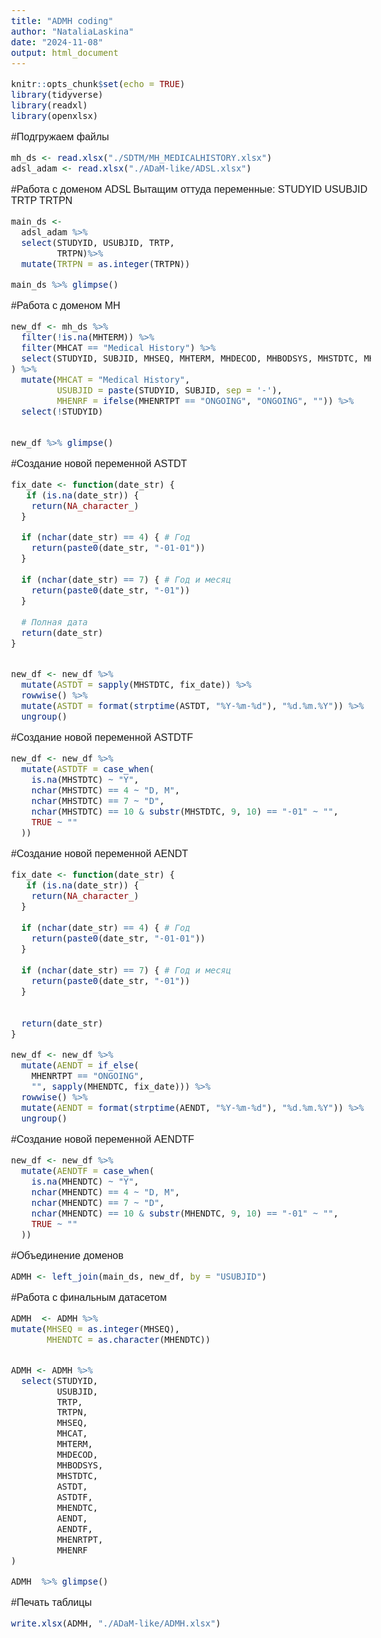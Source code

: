 ```yaml
---
title: "ADMH coding"
author: "NataliaLaskina"
date: "2024-11-08"
output: html_document
---
```


```{=html}
<style type="text/css">
body{
  font-family: Helvetica;
  font-size: 12pt;
}
/* Headers */
h1, h2{
  font-size: 16pt;
}
</style>
```
```r

knitr::opts_chunk$set(echo = TRUE)
library(tidyverse)
library(readxl)
library(openxlsx)

```

#Подгружаем файлы

```r

mh_ds <- read.xlsx("./SDTM/MH_MEDICALHISTORY.xlsx")
adsl_adam <- read.xlsx("./ADaM-like/ADSL.xlsx")

```

#Работа с доменом ADSL
Вытащим оттуда переменные:
STUDYID
USUBJID
TRTP
TRTPN

```r

main_ds <- 
  adsl_adam %>% 
  select(STUDYID, USUBJID, TRTP, 
         TRTPN)%>% 
  mutate(TRTPN = as.integer(TRTPN))

main_ds %>% glimpse()

```

#Работа с доменом MH

```r

new_df <- mh_ds %>%
  filter(!is.na(MHTERM)) %>% 
  filter(MHCAT == "Medical History") %>% 
  select(STUDYID, SUBJID, MHSEQ, MHTERM, MHDECOD, MHBODSYS, MHSTDTC, MHENDTC, MHENRTPT
) %>% 
  mutate(MHCAT = "Medical History",
         USUBJID = paste(STUDYID, SUBJID, sep = '-'),
         MHENRF = ifelse(MHENRTPT == "ONGOING", "ONGOING", "")) %>%
  select(!STUDYID)

  
new_df %>% glimpse()

```

#Создание новой переменной ASTDT

```r

fix_date <- function(date_str) {
   if (is.na(date_str)) { 
    return(NA_character_)
  }
  
  if (nchar(date_str) == 4) { # Год
    return(paste0(date_str, "-01-01"))
  }
  
  if (nchar(date_str) == 7) { # Год и месяц
    return(paste0(date_str, "-01"))
  }
  
  # Полная дата
  return(date_str)
}


new_df <- new_df %>%
  mutate(ASTDT = sapply(MHSTDTC, fix_date)) %>% 
  rowwise() %>%
  mutate(ASTDT = format(strptime(ASTDT, "%Y-%m-%d"), "%d.%m.%Y")) %>%
  ungroup()

```

#Создание новой переменной ASTDTF

```r

new_df <- new_df %>%
  mutate(ASTDTF = case_when(
    is.na(MHSTDTC) ~ "Y",
    nchar(MHSTDTC) == 4 ~ "D, M",
    nchar(MHSTDTC) == 7 ~ "D",
    nchar(MHSTDTC) == 10 & substr(MHSTDTC, 9, 10) == "-01" ~ "",
    TRUE ~ ""
  ))

```

#Создание новой переменной AENDT

```r

fix_date <- function(date_str) {
   if (is.na(date_str)) { 
    return(NA_character_)
  }
  
  if (nchar(date_str) == 4) { # Год
    return(paste0(date_str, "-01-01"))
  }
  
  if (nchar(date_str) == 7) { # Год и месяц
    return(paste0(date_str, "-01"))
  }
  
 
  return(date_str)
}

new_df <- new_df %>%
  mutate(AENDT = if_else(
    MHENRTPT == "ONGOING", 
    "", sapply(MHENDTC, fix_date))) %>% 
  rowwise() %>%
  mutate(AENDT = format(strptime(AENDT, "%Y-%m-%d"), "%d.%m.%Y")) %>%
  ungroup()

```

#Создание новой переменной AENDTF

```r

new_df <- new_df %>%
  mutate(AENDTF = case_when(
    is.na(MHENDTC) ~ "Y",
    nchar(MHENDTC) == 4 ~ "D, M",
    nchar(MHENDTC) == 7 ~ "D",
    nchar(MHENDTC) == 10 & substr(MHENDTC, 9, 10) == "-01" ~ "",
    TRUE ~ ""
  ))

```

#Объединение доменов

```r
ADMH <- left_join(main_ds, new_df, by = "USUBJID")
```

#Работа с финальным датасетом

```r

ADMH  <- ADMH %>%
mutate(MHSEQ = as.integer(MHSEQ),
       MHENDTC = as.character(MHENDTC))


ADMH <- ADMH %>%
  select(STUDYID,
         USUBJID,
         TRTP,
         TRTPN,
         MHSEQ,
         MHCAT,
         MHTERM,
         MHDECOD,
         MHBODSYS,
         MHSTDTC,
         ASTDT,
         ASTDTF,
         MHENDTC,
         AENDT,
         AENDTF,
         MHENRTPT,
         MHENRF
)

ADMH  %>% glimpse()


```

#Печать таблицы

```r
write.xlsx(ADMH, "./ADaM-like/ADMH.xlsx")
```

